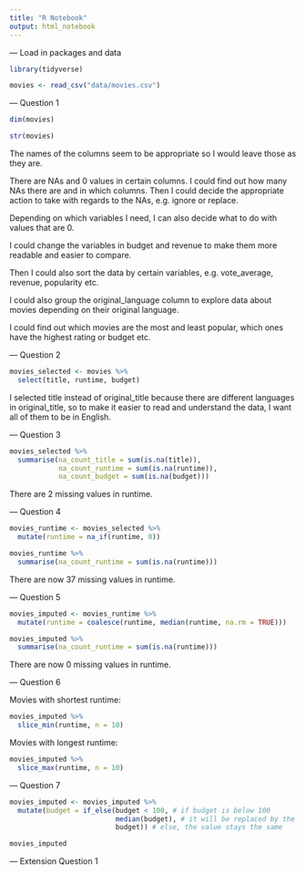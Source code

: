 ```yaml
---
title: "R Notebook"
output: html_notebook
---
```


--- Load in packages and data
```r
library(tidyverse)

movies <- read_csv("data/movies.csv")
```

--- Question 1

```r
dim(movies)
```
```r
str(movies)
```


The names of the columns seem to be appropriate so I would leave those as they are.

There are NAs and 0 values in certain columns. I could find out how many NAs there are and in which columns.
Then I could decide the appropriate action to take with regards to the NAs, e.g. ignore or replace.

Depending on which variables I need, I can also decide what to do with values that are 0.

I could change the variables in budget and revenue to make them more readable and easier to compare.

Then I could also sort the data by certain variables, e.g. vote_average, revenue, popularity etc.

I could also group the original_language column to explore data about movies depending on their original language.

I could find out which movies are the most and least popular, which ones have the highest rating or budget etc.


--- Question 2

```r
movies_selected <- movies %>% 
  select(title, runtime, budget) 
```

I selected title instead of original_title because there are different languages in original_title,
so to make it easier to read and understand the data, I want all of them to be in English.

--- Question 3

```r
movies_selected %>%
  summarise(na_count_title = sum(is.na(title)),
            na_count_runtime = sum(is.na(runtime)),
            na_count_budget = sum(is.na(budget)))
```

There are 2 missing values in runtime.

--- Question 4

```r
movies_runtime <- movies_selected %>%
  mutate(runtime = na_if(runtime, 0)) 

movies_runtime %>% 
  summarise(na_count_runtime = sum(is.na(runtime)))
```

There are now 37 missing values in runtime.

--- Question 5

```r
movies_imputed <- movies_runtime %>%
  mutate(runtime = coalesce(runtime, median(runtime, na.rm = TRUE)))

movies_imputed %>%
  summarise(na_count_runtime = sum(is.na(runtime)))
```
There are now 0 missing values in runtime.

--- Question 6

Movies with shortest runtime:

```r
movies_imputed %>%
  slice_min(runtime, n = 10)
```

Movies with longest runtime:

```r
movies_imputed %>% 
  slice_max(runtime, n = 10)
```

--- Question 7

```r
movies_imputed <- movies_imputed %>% 
  mutate(budget = if_else(budget < 100, # if budget is below 100
                          median(budget), # it will be replaced by the median of budget
                          budget)) # else, the value stays the same

movies_imputed
```

--- Extension Question 1